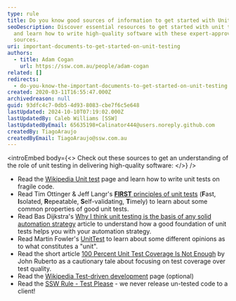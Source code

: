```yaml
---
type: rule
title: Do you know good sources of information to get started with Unit Testing?
seoDescription: Discover essential resources to get started with unit testing
  and learn how to write high-quality software with these expert-approved
  sources.
uri: important-documents-to-get-started-on-unit-testing
authors:
  - title: Adam Cogan
    url: https://ssw.com.au/people/adam-cogan
related: []
redirects:
  - do-you-know-the-important-documents-to-get-started-on-unit-testing
created: 2020-03-11T16:55:47.000Z
archivedreason: null
guid: 93dfc4c7-0db5-4d93-8083-cbe7f6c5e648
lastUpdated: 2024-10-10T07:19:02.000Z
lastUpdatedBy: Caleb Williams [SSW]
lastUpdatedByEmail: 65635198+Calinator444@users.noreply.github.com
createdBy: TiagoAraujo
createdByEmail: TiagoAraujo@ssw.com.au
---
```

<introEmbed
  body={<>
Check out these sources to get an understanding of the role of unit testing in delivering high-quality software:
  </>}
/>
* Read the [Wikipedia Unit test](http://en.wikipedia.org/wiki/Unit_testing) page and learn how to write unit tests on fragile code.
* Read Tim Ottinger & Jeff Langr's [**FIRST** principles of unit tests](http://agileinaflash.blogspot.com/2009/02/first.html) (**F**ast, **I**solated, **R**epeatable, **S**elf-validating, **T**imely) to learn about some common properties of good unit tests.
* Read Bas Dijkstra's [Why I think unit testing is the basis of any solid automation strategy](https://www.ontestautomation.com/why-i-think-unit-testing-is-the-basis-of-any-solid-automation-strategy/) article to understand how a good foundation of unit tests helps you with your automation strategy.
* Read Martin Fowler's [UnitTest](https://martinfowler.com/bliki/UnitTest.html) to learn about some different opinions as to what constitutes a "unit".
* Read the short article [100 Percent Unit Test Coverage Is Not Enough](https://www.stickyminds.com/article/100-percent-unit-test-coverage-not-enough) by John Ruberto as a cautionary tale about focusing on test coverage over test quality.
* Read the [Wikipedia Test-driven development](http://en.wikipedia.org/wiki/Test-driven_development) page (optional)
* Read the [SSW Rule - Test Please](/conduct-a-test-please-internally-and-then-with-the-client) - we never release un-tested code to a client!
